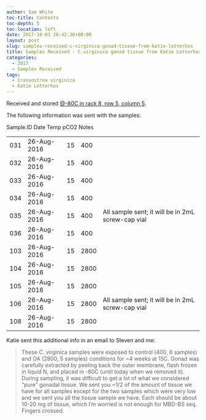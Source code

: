 ```yaml
---
author: Sam White
toc-title: Contents
toc-depth: 5
toc-location: left
date: 2017-10-03 20:42:36+00:00
layout: post
slug: samples-received-c-virginica-gonad-tissue-from-katie-lotterhos
title: Samples Received - C.virginica gonad tissue from Katie Lotterhos
categories:
  - 2017
  - Samples Received
tags:
  - Crassostrea virginica
  - Katie Lotterhos
---
```


Received and stored [@-80C in rack 8, row 5, column 5](https://docs.google.com/spreadsheets/d/1Qsvz3QTURlPF_hX05BQxjom3484WuMfqQ1ILl9LEljU/edit?usp=sharing).

The following information was sent with the samples:

<table >

<tr >
  Sample.ID
  Date
  Temp
  pCO2
  Notes
</tr>

<tbody >
<tr >
  
<td >031
</td>
  
<td >26-Aug-2016
</td>
  
<td >15
</td>
  
<td >400
</td>
  
<td >
</td>
</tr>
<tr >
  
<td >032
</td>
  
<td >26-Aug-2016
</td>
  
<td >15
</td>
  
<td >400
</td>
  
<td >
</td>
</tr>
<tr >
  
<td >033
</td>
  
<td >26-Aug-2016
</td>
  
<td >15
</td>
  
<td >400
</td>
  
<td >
</td>
</tr>
<tr >
  
<td >034
</td>
  
<td >26-Aug-2016
</td>
  
<td >15
</td>
  
<td >400
</td>
  
<td >
</td>
</tr>
<tr >
  
<td >035
</td>
  
<td >26-Aug-2016
</td>
  
<td >15
</td>
  
<td >400
</td>
  
<td >All sample sent; it will be in 2mL screw-cap vial
</td>
</tr>
<tr >
  
<td >036
</td>
  
<td >26-Aug-2016
</td>
  
<td >15
</td>
  
<td >400
</td>
  
<td >
</td>
</tr>
<tr >
  
<td >103
</td>
  
<td >26-Aug-2016
</td>
  
<td >15
</td>
  
<td >2800
</td>
  
<td >
</td>
</tr>
<tr >
  
<td >104
</td>
  
<td >26-Aug-2016
</td>
  
<td >15
</td>
  
<td >2800
</td>
  
<td >
</td>
</tr>
<tr >
  
<td >105
</td>
  
<td >26-Aug-2016
</td>
  
<td >15
</td>
  
<td >2800
</td>
  
<td >
</td>
</tr>
<tr >
  
<td >106
</td>
  
<td >26-Aug-2016
</td>
  
<td >15
</td>
  
<td >2800
</td>
  
<td >All sample sent; it will be in 2mL screw-cap vial
</td>
</tr>
<tr >
  
<td >108
</td>
  
<td >26-Aug-2016
</td>
  
<td >15
</td>
  
<td >2800
</td>
  
<td >
</td>
</tr>
</tbody>
</table>

Katie sent this additional info in an email to Steven and me:



<blockquote>
  These C. virginica samples were exposed to control (400, 6 samples) and OA (2800, 5 samples) conditions for ~4 weeks at 15C. Gonad was carefully extracted by peeling back the outer membrane, flash frozen in liquid N, and placed in -80C (until today when we removed it). During sampling, it was difficult to get a lot of what we considered  "pure” gonadal tissue. We sent you ~1/2 of the amount of tissue we have for all samples except for the two samples which were very low and we sent you all the tissue sample we have. Each should be about 10-20 mg of tissue, which I’m worried is not enough for MBD-BS seq. Fingers crossed.
</blockquote>
